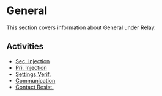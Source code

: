 # General

This section covers information about General under Relay.

## Activities

- [Sec. Injection](/docs/relay/general/sec-injection)
- [Pri. Injection](/docs/relay/general/pri-injection)
- [Settings Verif.](/docs/relay/general/settings-verif)
- [Communication](/docs/relay/general/communication)
- [Contact Resist.](/docs/relay/general/contact-resist)

